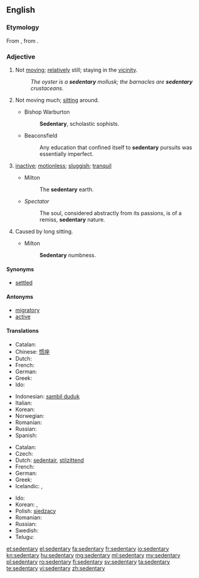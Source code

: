 ==English==

===Etymology===
From {{etyl|la|en}} {{term|sedentarius|sedentārius|sitting|lang=la}}, from {{term|sedeo|sedeō|I sit, I am seated|lang=la}}.

===Adjective===
{{en-adj}}

# Not [[move|moving]]; [[relatively]] still; staying in the [[vicinity]].
#: ''The oyster is a '''sedentary''' mollusk; the barnacles are '''sedentary''' crustaceans.''
# {{context|medicine|of a job, lifestyle, etc.|lang=en}} Not moving much; [[sit]]ting around.
#* Bishop Warburton
#*: '''Sedentary''', scholastic sophists.
#* Beaconsfield
#*: Any education that confined itself to '''sedentary''' pursuits was essentially imperfect.
# {{context|obsolete|lang=en}} [[inactive]]; [[motionless]]; [[sluggish]]; [[tranquil]]
#* Milton
#*: The '''sedentary''' earth.
#* ''Spectator''
#*: The soul, considered abstractly from its passions, is of a remiss, '''sedentary''' nature.
# {{context|obsolete|lang=en}} Caused by long sitting.
#* Milton
#*: '''Sedentary''' numbness.

====Synonyms====
* [[settled]]

====Antonyms====
* [[migratory]]
* [[active]]

====Translations====
{{trans-top|not moving, migratory}}
* Catalan: {{t-|ca|sedentari}}
* Chinese: [[惯座]]
* Dutch: {{t+|nl|sedentair}}
* French: {{t+|fr|sédentaire}}
* German: {{t+|de|ortsgebunden}}
* Greek: {{t+|el|αποδημητικός}}
* Ido: {{t+|io|sedentaria}}
{{trans-mid}}
* Indonesian: [[sambil duduk]]
* Italian: {{t-|it|sedentario}}
* Korean: {{t-|ko|정착성|tr=jeongchaksseong|sc=Kore}}
* Norwegian: {{t-|no|stillesittende}}
* Romanian: {{t-|ro|sedentar}}
* Russian: {{t+|ru|оседлый|sc=Cyrl|tr=osédlyj}}
* Spanish: {{t-|es|sedentario}}
{{trans-bottom}}

{{trans-top|not moving much; sitting around}}
* Catalan: {{t-|ca|sedentari}}
* Czech: {{t-|cs|sedavý|m}}
* Dutch: [[sedentair]], [[stilzittend]]
* French: {{t+|fr|sédentaire}}
* German: {{t-|de|sitzend}}
* Greek: {{t+|el|καθιστικός}}
* Icelandic: {{t-|is|kyrrsetu-}}, {{t-|is|hreyfingarleysis-}}
{{trans-mid}}
* Ido: {{t+|io|sedentaria}}
* Korean: {{t+|ko|앉은뱅이|tr=anjeunbaeng-i|sc=Kore}}, {{t-|ko|앉은|tr=anjeun|sc=Kore}}
* Polish: [[siedzący]] {{m}}
* Romanian: {{t-|ro|sedentar}}
* Russian: {{t+|ru|сидячий|sc=Cyrl|tr=sidjáčij}}
* Swedish: {{t-|sv|stillasittande}}
* Telugu: {{t-|te|కూర్చున్నట్టు చేసేపని}}
{{trans-bottom}}

[[et:sedentary]]
[[el:sedentary]]
[[fa:sedentary]]
[[fr:sedentary]]
[[io:sedentary]]
[[kn:sedentary]]
[[hu:sedentary]]
[[mg:sedentary]]
[[ml:sedentary]]
[[my:sedentary]]
[[pl:sedentary]]
[[ro:sedentary]]
[[fi:sedentary]]
[[sv:sedentary]]
[[ta:sedentary]]
[[te:sedentary]]
[[vi:sedentary]]
[[zh:sedentary]]